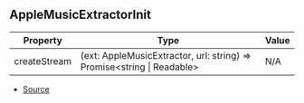 ## AppleMusicExtractorInit

| Property | Type | Value |
| ----------- | ----------- | ----------- |
| createStream | (ext: AppleMusicExtractor, url: string) => Promise\<string \| Readable> | N/A |


- [Source](https://github.com/Androz2091/discord-player/blob/e5339f1/packages/extractor/src/extractors/AppleMusicExtractor.ts#L7)